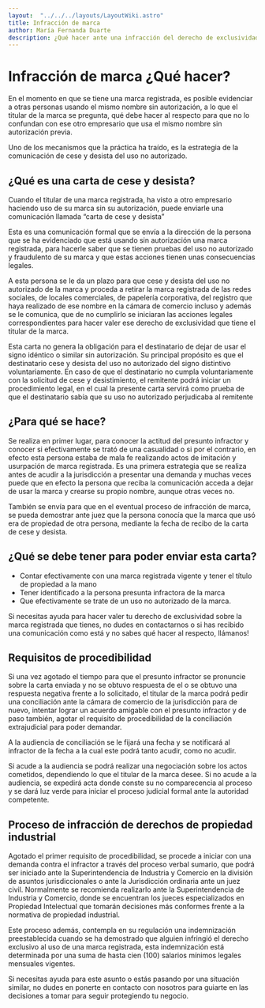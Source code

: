 ```yaml
---
layout:  "../../../layouts/LayoutWiki.astro"
title: Infracción de marca
author: María Fernanda Duarte
description: ¿Qué hacer ante una infracción del derecho de exclusividad?
---
```

# Infracción de marca ¿Qué hacer?

En el momento en que se tiene una marca registrada, es posible evidenciar a otras personas usando el mismo nombre sin autorización, a lo que el titular de la marca se pregunta, qué debe hacer al respecto para que no lo confundan con ese otro empresario que usa el mismo nombre sin autorización previa.

Uno de los mecanismos que la práctica ha traído, es la estrategia de la comunicación de cese y desista del uso no autorizado.

## **¿Qué es una carta de cese y desista?**

Cuando el titular de una marca registrada, ha visto a otro empresario haciendo uso de su marca sin su autorización, puede enviarle una comunicación llamada “carta de cese y desista”

Esta es una comunicación formal que se envía a la dirección de la persona que se ha evidenciado que está usando sin autorización una marca registrada, para hacerle saber que se tienen pruebas del uso no autorizado y fraudulento de su marca y que estas acciones tienen unas consecuencias legales.

A esta persona se le da un plazo para que cese y desista del uso no autorizado de la marca y proceda a retirar la marca registrada de las redes sociales, de locales comerciales, de papelería corporativa, del registro que haya realizado de ese nombre en la cámara de comercio incluso y además se le comunica, que de no cumplirlo se iniciaran las acciones legales correspondientes para hacer valer ese derecho de exclusividad que tiene el titular de la marca.

Esta carta no genera la obligación para el destinatario de dejar de usar el signo idéntico o similar sin autorización. Su principal propósito es que el destinatario cese y desista del uso no autorizado del signo distintivo voluntariamente. En caso de que el destinatario no cumpla voluntariamente con la solicitud de cese y desistimiento, el remitente podrá iniciar un procedimiento legal, en el cual la presente carta servirá como prueba de que el destinatario sabía que su uso no autorizado perjudicaba al remitente

## **¿Para qué se hace?**

Se realiza en primer lugar, para conocer la actitud del presunto infractor y conocer si efectivamente se trató de una casualidad o si por el contrario, en efecto esta persona estaba de mala fe realizando actos de imitación y usurpación de marca registrada. Es una primera estrategia que se realiza antes de acudir a la jurisdicción a presentar una demanda y muchas veces puede que en efecto la persona que reciba la comunicación acceda a dejar de usar la marca y crearse su propio nombre, aunque otras veces no.

También se envía para que en el eventual proceso de infracción de marca, se pueda demostrar ante juez que la persona conocía que la marca que usó era de propiedad de otra persona, mediante la fecha de recibo de la carta de cese y desista.

## **¿Qué se debe tener para poder enviar esta carta?**

- Contar efectivamente con una marca registrada vigente y tener el título de propiedad a la mano
- Tener identificado a la persona presunta infractora de la marca
- Que efectivamente se trate de un uso no autorizado de la marca.

Si necesitas ayuda para hacer valer tu derecho de exclusividad sobre la marca registrada que tienes, no dudes en contactarnos o si has recibido una comunicación como está y no sabes qué hacer al respecto, llámanos!

## **Requisitos de procedibilidad**

Si una vez agotado el tiempo para que el presunto infractor se pronuncie sobre la carta enviada y no se obtuvo respuesta de el o se obtuvo una respuesta negativa frente a lo solicitado, el titular de la marca podrá pedir una conciliación ante la cámara de comercio de la jurisdicción para de nuevo, intentar lograr un acuerdo amigable con el presunto infractor y de paso también, agotar el requisito de procedibilidad de la conciliación extrajudicial para poder demandar.

A la audiencia de conciliación se le fijará una fecha y se notificará al infractor de la fecha a la cual este podrá tanto acudir, como no acudir.

Si acude a la audiencia se podrá realizar una negociación sobre los actos cometidos, dependiendo lo que el titular de la marca desee. Si no acude a la audiencia, se expedirá acta donde conste su no comparecencia al proceso y se dará luz verde para iniciar el proceso judicial formal ante la autoridad competente.

## **Proceso de infracción de derechos de propiedad industrial**

Agotado el primer requisito de procedibilidad, se procede a iniciar con una demanda contra el infractor a través del proceso verbal sumario, que podrá ser iniciado ante la Superintendencia de Industria y Comercio en la división de asuntos jurisdiccionales o ante la Jurisdicción ordinaria ante un juez civil. Normalmente se recomienda realizarlo ante la Superintendencia de Industria y Comercio, donde se encuentran los jueces especializados en Propiedad Intelectual que tomarán decisiones más conformes frente a la normativa de propiedad industrial.

Este proceso además, contempla en su regulación una indemnización preestablecida cuando se ha demostrado que alguien infringió el derecho exclusivo al uso de una marca registrada, esta indemnización está determinada por una suma de hasta cien (100) salarios mínimos legales mensuales vigentes. 

Si necesitas ayuda para este asunto o estás pasando por una situación similar, no dudes en ponerte en contacto con nosotros para guiarte en las decisiones a tomar para seguir protegiendo tu negocio.